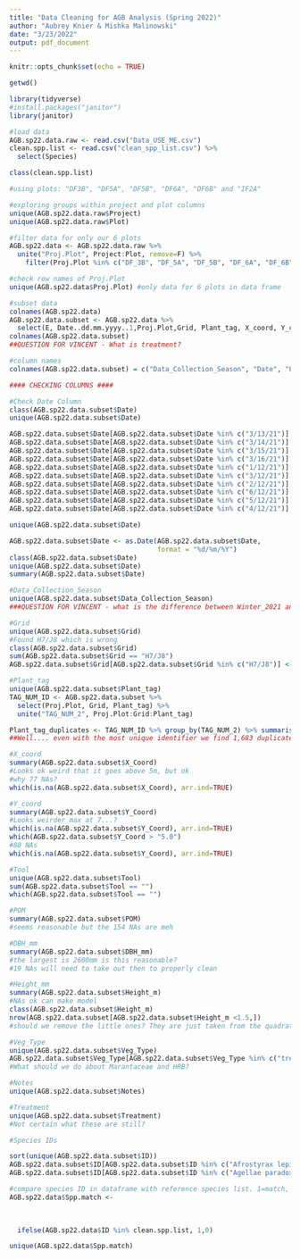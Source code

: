 ```yaml
---
title: "Data Cleaning for AGB Analysis (Spring 2022)"
author: "Aubrey Knier & Mishka Malinowski"
date: "3/23/2022"
output: pdf_document
---
```


```r
knitr::opts_chunk$set(echo = TRUE)
```

```r
getwd()

library(tidyverse)
#install.packages("janitor")
library(janitor)

#load data
AGB.sp22.data.raw <- read.csv("Data_USE_ME.csv")
clean.spp.list <- read.csv("clean_spp_list.csv") %>%
  select(Species)

class(clean.spp.list)
```   

```r
#using plots: "DF3B", "DF5A", "DF5B", "DF6A", "DF6B" and "IF2A"

#exploring groups within project and plot columns
unique(AGB.sp22.data.raw$Project)
unique(AGB.sp22.data.raw$Plot)

#filter data for only our 6 plots
AGB.sp22.data <- AGB.sp22.data.raw %>%
  unite("Proj.Plot", Project:Plot, remove=F) %>%
    filter(Proj.Plot %in% c("DF_3B", "DF_5A", "DF_5B", "DF_6A", "DF_6B", "IF_2A"))

#check row names of Proj.Plot
unique(AGB.sp22.data$Proj.Plot) #only data for 6 plots in data frame

#subset data
colnames(AGB.sp22.data)
AGB.sp22.data.subset <- AGB.sp22.data %>%
  select(E, Date..dd.mm.yyyy..1,Proj.Plot,Grid, Plant_tag, X_coord, Y_coord, Tool, POM, DBH..mm., Height..meters.,Type_Field, Note_Field, ID, Treatment)
colnames(AGB.sp22.data.subset)
##QUESTION FOR VINCENT - What is treatment? 

#column names 
colnames(AGB.sp22.data.subset) = c("Data_Collection_Season", "Date", "Proj.Plot", "Grid", "Plant_tag", "X_Coord", "Y_Coord", "Tool", "POM", "DBH_mm", "Height_m", "Veg_Type", "Notes", "ID", "Treatment")

```

```r
#### CHECKING COLUMNS ####

#Check Date Column 
class(AGB.sp22.data.subset$Date)
unique(AGB.sp22.data.subset$Date)

AGB.sp22.data.subset$Date[AGB.sp22.data.subset$Date %in% c("3/13/21")] <- "13/03/2021"
AGB.sp22.data.subset$Date[AGB.sp22.data.subset$Date %in% c("3/14/21")] <- "14/03/2021"
AGB.sp22.data.subset$Date[AGB.sp22.data.subset$Date %in% c("3/15/21")] <- "15/03/2021"
AGB.sp22.data.subset$Date[AGB.sp22.data.subset$Date %in% c("3/16/21")] <- "16/03/2021"
AGB.sp22.data.subset$Date[AGB.sp22.data.subset$Date %in% c("1/12/21")] <- "1/12/2021"
AGB.sp22.data.subset$Date[AGB.sp22.data.subset$Date %in% c("3/12/21")] <- "3/12/2021"
AGB.sp22.data.subset$Date[AGB.sp22.data.subset$Date %in% c("2/12/21")] <- "2/12/2021"
AGB.sp22.data.subset$Date[AGB.sp22.data.subset$Date %in% c("6/12/21")] <- "6/12/2021"
AGB.sp22.data.subset$Date[AGB.sp22.data.subset$Date %in% c("5/12/21")] <- "5/12/2021"
AGB.sp22.data.subset$Date[AGB.sp22.data.subset$Date %in% c("4/12/21")] <- "4/12/2021"

unique(AGB.sp22.data.subset$Date)

AGB.sp22.data.subset$Date <- as.Date(AGB.sp22.data.subset$Date,
                                     format = "%d/%m/%Y")
class(AGB.sp22.data.subset$Date)
unique(AGB.sp22.data.subset$Date)
summary(AGB.sp22.data.subset$Date)

#Data_Collection_Season
unique(AGB.sp22.data.subset$Data_Collection_Season)
###QUESTION FOR VINCENT - what is the difference between Winter_2021 and Nov_Dec_2021? can you explain these data collection periods more?

#Grid
unique(AGB.sp22.data.subset$Grid)
#Found H7/J8 which is wrong 
class(AGB.sp22.data.subset$Grid)
sum(AGB.sp22.data.subset$Grid == "H7/J8")
AGB.sp22.data.subset$Grid[AGB.sp22.data.subset$Grid %in% c("H7/J8")] <- "H7/I8"

#Plant_tag
unique(AGB.sp22.data.subset$Plant_tag)
TAG_NUM_ID <- AGB.sp22.data.subset %>%
  select(Proj.Plot, Grid, Plant_tag) %>%
  unite("TAG_NUM_2", Proj.Plot:Grid:Plant_tag)

Plant_tag_duplicates <- TAG_NUM_ID %>% group_by(TAG_NUM_2) %>% summarise(n=sum(n())) %>% filter(n>1)
##Well.... even with the most unique identifier we find 1,683 duplicates... so perhaps there was an error with data entry... either in the field or transfering between paper and database

#X_coord 
summary(AGB.sp22.data.subset$X_Coord)
#Looks ok weird that it goes above 5m, but ok 
#why 77 NAs? 
which(is.na(AGB.sp22.data.subset$X_Coord), arr.ind=TRUE)

#Y_coord 
summary(AGB.sp22.data.subset$Y_Coord)
#Looks weirder max at 7...?
which(is.na(AGB.sp22.data.subset$Y_Coord), arr.ind=TRUE)
which(AGB.sp22.data.subset$Y_Coord > "5.0")
#80 NAs
which(is.na(AGB.sp22.data.subset$Y_Coord), arr.ind=TRUE)

#Tool
unique(AGB.sp22.data.subset$Tool)
sum(AGB.sp22.data.subset$Tool == "")
which(AGB.sp22.data.subset$Tool == "")

#POM
summary(AGB.sp22.data.subset$POM)
#seems reasonable but the 154 NAs are meh 

#DBH_mm
summary(AGB.sp22.data.subset$DBH_mm)
#the largest is 2600mm is this reasonable? 
#19 NAs will need to take out then to properly clean 

#Height_mm
summary(AGB.sp22.data.subset$Height_m)
#NAs ok can make model 
class(AGB.sp22.data.subset$Height_m)
nrow(AGB.sp22.data.subset[AGB.sp22.data.subset$Height_m <1.5,])
#should we remove the little ones? They are just taken from the quadrats where we did the little plant sampling.

#Veg_Type
unique(AGB.sp22.data.subset$Veg_Type)
AGB.sp22.data.subset$Veg_Type[AGB.sp22.data.subset$Veg_Type %in% c("tree","TREE")] <- "Tree"
#What should we do about Marantaceae and HRB? 

#Notes
unique(AGB.sp22.data.subset$Notes)

#Treatment
unique(AGB.sp22.data.subset$Treatment)
#Not certain what these are still?

```

``` r
#Species IDs

sort(unique(AGB.sp22.data.subset$ID))
AGB.sp22.data.subset$ID[AGB.sp22.data.subset$ID %in% c("Afrostyrax lepidophloeus")] <- "Afrostyrax lepidophyllus"
AGB.sp22.data.subset$ID[AGB.sp22.data.subset$ID %in% c("Agellae paradoxa")] <- "Agelaea paradoxa"

#compare species ID in dataframe with reference species list. 1=match, 0=no match
AGB.sp22.data$Spp.match <- 
  

  
  ifelse(AGB.sp22.data$ID %in% clean.spp.list, 1,0)

unique(AGB.sp22.data$Spp.match)
```
